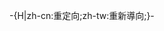 <noinclude>{{This is a redirect/rcat}}</noinclude>-{H|zh-cn:重定向;zh-tw:重新導向;}-{{Redirect template
 |name=舊名重定向
 |from=早前名稱
 |to=更改後主題
 |info=另见{{tl|別名重定向}}。
 |all category=舊名重定向
}}<noinclude>
{{Redirect_template/autodoc}}</noinclude>